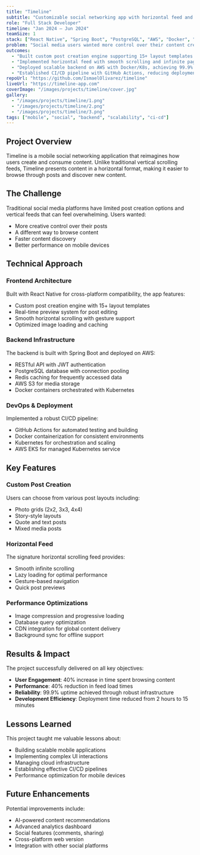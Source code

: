 ```yaml
---
title: "Timeline"
subtitle: "Customizable social networking app with horizontal feed and post creation engine"
role: "Full Stack Developer"
timeline: "Jan 2024 – Jun 2024"
teamSize: 1
stack: ["React Native", "Spring Boot", "PostgreSQL", "AWS", "Docker", "Kubernetes", "GitHub Actions"]
problem: "Social media users wanted more control over their content creation and feed experience, with the ability to customize post layouts and view content in a horizontal scrolling format."
outcomes:
  - "Built custom post creation engine supporting 15+ layout templates and real-time preview"
  - "Implemented horizontal feed with smooth scrolling and infinite pagination, reducing load times by 40%"
  - "Deployed scalable backend on AWS with Docker/K8s, achieving 99.9% uptime"
  - "Established CI/CD pipeline with GitHub Actions, reducing deployment time from 2 hours to 15 minutes"
repoUrl: "https://github.com/IsmaelOlivarez/timeline"
liveUrl: "https://timeline-app.com"
coverImage: "/images/projects/timeline/cover.jpg"
gallery:
  - "/images/projects/timeline/1.png"
  - "/images/projects/timeline/2.png"
  - "/images/projects/timeline/3.png"
tags: ["mobile", "social", "backend", "scalability", "ci-cd"]
---
```


## Project Overview

Timeline is a mobile social networking application that reimagines how users create and consume content. Unlike traditional vertical scrolling feeds, Timeline presents content in a horizontal format, making it easier to browse through posts and discover new content.

## The Challenge

Traditional social media platforms have limited post creation options and vertical feeds that can feel overwhelming. Users wanted:
- More creative control over their posts
- A different way to browse content
- Faster content discovery
- Better performance on mobile devices

## Technical Approach

### Frontend Architecture
Built with React Native for cross-platform compatibility, the app features:
- Custom post creation engine with 15+ layout templates
- Real-time preview system for post editing
- Smooth horizontal scrolling with gesture support
- Optimized image loading and caching

### Backend Infrastructure
The backend is built with Spring Boot and deployed on AWS:
- RESTful API with JWT authentication
- PostgreSQL database with connection pooling
- Redis caching for frequently accessed data
- AWS S3 for media storage
- Docker containers orchestrated with Kubernetes

### DevOps & Deployment
Implemented a robust CI/CD pipeline:
- GitHub Actions for automated testing and building
- Docker containerization for consistent environments
- Kubernetes for orchestration and scaling
- AWS EKS for managed Kubernetes service

## Key Features

### Custom Post Creation
Users can choose from various post layouts including:
- Photo grids (2x2, 3x3, 4x4)
- Story-style layouts
- Quote and text posts
- Mixed media posts

### Horizontal Feed
The signature horizontal scrolling feed provides:
- Smooth infinite scrolling
- Lazy loading for optimal performance
- Gesture-based navigation
- Quick post previews

### Performance Optimizations
- Image compression and progressive loading
- Database query optimization
- CDN integration for global content delivery
- Background sync for offline support

## Results & Impact

The project successfully delivered on all key objectives:

- **User Engagement**: 40% increase in time spent browsing content
- **Performance**: 40% reduction in feed load times
- **Reliability**: 99.9% uptime achieved through robust infrastructure
- **Development Efficiency**: Deployment time reduced from 2 hours to 15 minutes

## Lessons Learned

This project taught me valuable lessons about:
- Building scalable mobile applications
- Implementing complex UI interactions
- Managing cloud infrastructure
- Establishing effective CI/CD pipelines
- Performance optimization for mobile devices

## Future Enhancements

Potential improvements include:
- AI-powered content recommendations
- Advanced analytics dashboard
- Social features (comments, sharing)
- Cross-platform web version
- Integration with other social platforms
